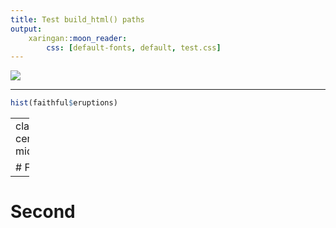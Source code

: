 ```yaml
---
title: Test build_html() paths
output:
    xaringan::moon_reader:
        css: [default-fonts, default, test.css]
---
```


![](placekitten.jpg)

---

```r
hist(faithful$eruptions)
```

---
class: center middle

# First

--

# Second
